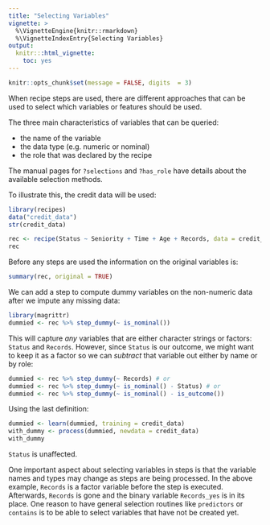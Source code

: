 ```yaml
---
title: "Selecting Variables"
vignette: >
  %\VignetteEngine{knitr::rmarkdown}
  %\VignetteIndexEntry{Selecting Variables}
output:
  knitr:::html_vignette:
    toc: yes
---
```


```r
knitr::opts_chunk$set(message = FALSE, digits  = 3)
```

When recipe steps are used, there are different approaches that can be used to select which variables or features should be used. 

The three main characteristics of variables that can be queried: 

 * the name of the variable
 * the data type (e.g. numeric or nominal)
 * the role that was declared by the recipe
 
The manual pages for `?selections` and  `?has_role` have details about the available selection methods. 
 
To illustrate this, the credit data will be used: 

```r
library(recipes)
data("credit_data")
str(credit_data)

rec <- recipe(Status ~ Seniority + Time + Age + Records, data = credit_data)
rec
```

Before any steps are used the information on the original variables is:

```r
summary(rec, original = TRUE)
```

We can add a step to compute dummy variables on the non-numeric data after we impute any missing data:

```r
library(magrittr)
dummied <- rec %>% step_dummy(~ is_nominal())
```

This will capture _any_ variables that are either character strings or factors: `Status` and `Records`. However, since `Status` is our outcome, we might want to keep it as a factor so we can _subtract_ that variable out either by name or by role:

```r
dummied <- rec %>% step_dummy(~ Records) # or
dummied <- rec %>% step_dummy(~ is_nominal() - Status) # or
dummied <- rec %>% step_dummy(~ is_nominal() - is_outcome()) 
```

Using the last definition: 

```r
dummied <- learn(dummied, training = credit_data)
with_dummy <- process(dummied, newdata = credit_data)
with_dummy
```

`Status` is unaffected. 

One important aspect about selecting variables in steps is that the variable names and types may change as steps are being processed. In the above example, `Records` is a factor variable before the step is executed. Afterwards, `Records` is gone and the binary variable `Records_yes` is in its place. One reason to have general selection routines like `predictors` or `contains` is to be able to select variables that have not be created yet. 

